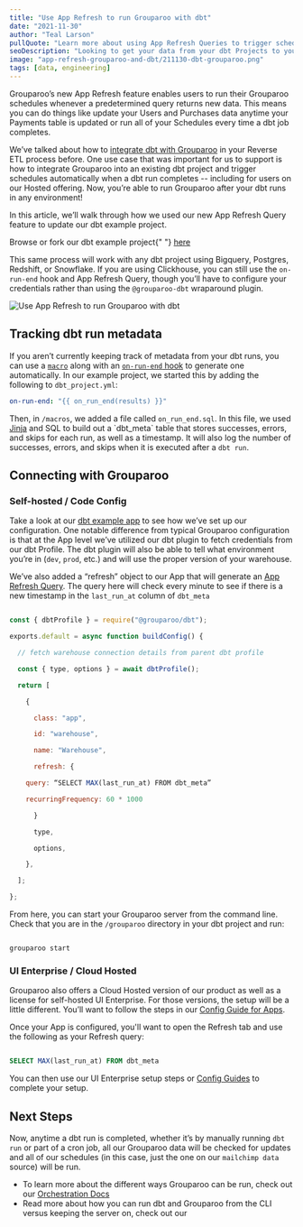 ```yaml
---
title: "Use App Refresh to run Grouparoo with dbt"
date: "2021-11-30"
author: "Teal Larson"
pullQuote: "Learn more about using App Refresh Queries to trigger schedules and learn how to integrate this feature with a dbt project."
seoDescription: "Looking to get your data from your dbt Projects to your Destinations? The Grouparoo experts will walk you through how to get started. ✓ Start a free trial now!"
image: "app-refresh-grouparoo-and-dbt/211130-dbt-grouparoo.png"
tags: [data, engineering]
---
```


Grouparoo’s new App Refresh feature enables users to run their Grouparoo schedules whenever a predetermined query returns new data. This means you can do things like update your Users and Purchases data anytime your Payments table is updated or run all of your Schedules every time a dbt job completes.

We’ve talked about how to [integrate dbt with Grouparoo](/blog/dbt-and-grouparoo) in your Reverse ETL process before. One use case that was important for us to support is how to integrate Grouparoo into an existing dbt project and trigger schedules automatically when a dbt run completes -- including for users on our Hosted offering. Now, you’re able to run Grouparoo after your dbt runs in any environment!

In this article, we’ll walk through how we used our new App Refresh Query feature to update our dbt example project.

<Alert variant="primary">
  Browse or fork our dbt example project{" "}
  <a href="https://github.com/grouparoo/app-example-dbt">here</a>
</Alert>

This same process will work with any dbt project using Bigquery, Postgres, Redshift, or Snowflake. If you are using Clickhouse, you can still use the `on-run-end` hook and App Refresh Query, though you’ll have to configure your credentials rather than using the `@grouparoo-dbt` wraparound plugin.

<Image
  alt="Use App Refresh to run Grouparoo with dbt"
  src="app-refresh-grouparoo-and-dbt/211130-dbt-grouparoo.png"
  width={500}
  height={263}
  centered
/>

## Tracking dbt run metadata

If you aren’t currently keeping track of metadata from your dbt runs, you can use a [`macro`](https://docs.getdbt.com/docs/building-a-dbt-project/jinja-macros) along with an [`on-run-end` hook](https://docs.getdbt.com/reference/project-configs/on-run-start-on-run-end) to generate one automatically. In our example project, we started this by adding the following to `dbt_project.yml`:

```yml
on-run-end: "{{ on_run_end(results) }}"
```

Then, in `/macros`, we added a file called `on_run_end.sql`. In this file, we used [Jinja](<[https://jinja.palletsprojects.com/en/3.0.x/](https://jinja.palletsprojects.com/en/3.0.x/)>) and SQL to build out a `dbt_meta` table that stores successes, errors, and skips for each run, as well as a timestamp. It will also log the number of successes, errors, and skips when it is executed after a `dbt run`.

## Connecting with Grouparoo

### Self-hosted / Code Config

Take a look at our [dbt example app](https://github.com/grouparoo/app-example-dbt) to see how we’ve set up our configuration. One notable difference from typical Grouparoo configuration is that at the App level we’ve utilized our dbt plugin to fetch credentials from our dbt Profile. The dbt plugin will also be able to tell what environment you’re in (`dev`, `prod`, etc.) and will use the proper version of your warehouse.

We’ve also added a “refresh” object to our App that will generate an [App Refresh Query](/docs/getting-started/product-concepts#app-refresh-query). The query here will check every minute to see if there is a new timestamp in the `last_run_at` column of `dbt_meta`

```js

const { dbtProfile } = require("@grouparoo/dbt");

exports.default = async function buildConfig() {

  // fetch warehouse connection details from parent dbt profile

  const { type, options } = await dbtProfile();

  return [

    {

      class: "app",

      id: "warehouse",

      name: "Warehouse",

      refresh: {

	query: “SELECT MAX(last_run_at) FROM dbt_meta”

	recurringFrequency: 60 * 1000

      }

      type,

      options,

    },

  ];

};

```

From here, you can start your Grouparoo server from the command line. Check that you are in the `/grouparoo` directory in your dbt project and run:

```

grouparoo start

```

### UI Enterprise / Cloud Hosted

Grouparoo also offers a Cloud Hosted version of our product as well as a license for self-hosted UI Enterprise. For those versions, the setup will be a little different. You’ll want to follow the steps in our [Config Guide for Apps](<[https://www.grouparoo.com/docs/config/apps](https://www.grouparoo.com/docs/config/apps)>).

<ImageInBrowserFrame
  centered
  alt="UI Config: Configure App Refresh Query"
  src="/images/docs/guides/config/app--06-configure-refresh-query.png"
  width={1824}
  height={877}
/>

Once your App is configured, you'll want to open the Refresh tab and use the following
as your Refresh query:

```sql

SELECT MAX(last_run_at) FROM dbt_meta

```

You can then use our UI Enterprise setup steps or [Config Guides](<[http://www.grouparoo.com/docs/config](http://www.grouparoo.com/docs/config)>) to complete your setup.

## Next Steps

Now, anytime a dbt run is completed, whether it’s by manually running `dbt run` or part of a cron job, all our Grouparoo data will be checked for updates and all of our schedules (in this case, just the one on our `mailchimp data` source) will be run.

- To learn more about the different ways Grouparoo can be run, check out our [Orchestration Docs](<[https://www.grouparoo.com/docs/running/orchestration](https://www.grouparoo.com/docs/running/orchestration)>)
- Read more about how you can run dbt and Grouparoo from the CLI versus keeping the server on, check out our
